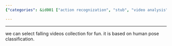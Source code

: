 ```yaml
---
{"categories": &id001 ["action recognization", "stub", "video analysis"], "category": "Media Filtering", "date": "2022-04-05 04:07:30", "description": "This article explores the application of fall detection technology in media filtering, specifically focusing on selecting falling videos for entertainment. The technique utilizes human pose classification to identify suitable content.", "tags": *id001, "title": "Fall detection can be used for media filtering"}

---
```


------
we can select falling videos collection for fun.
it is based on human pose classification.
